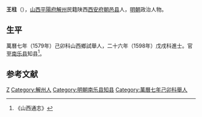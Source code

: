 '''王柱'''（{{bd|？||？|catIdx=}}），[[山西|山西]][[平陽府|平陽府]][[解州|解州]]民籍陕西[[西安府|西安府]][[朝邑县|朝邑县]]人，[[明朝|明朝]]政治人物。

== 生平 ==
萬曆七年（1579年）己卯科山西鄉試舉人，二十六年（1598年）戊戌科進士。官至[[南乐县|南乐县]]知县<ref>《山西通志》</ref>。

==参考文献==
{{reflist}}

{{萬曆二十六年戊戌科殿試金榜}}
{{DEFAULTSORT:}}
[[Category:王姓|Z]]
[[Category:解州人|Category:解州人]]
[[Category:明朝南乐县知县|Category:明朝南乐县知县]]
[[Category:萬曆七年己卯科舉人|Category:萬曆七年己卯科舉人]]